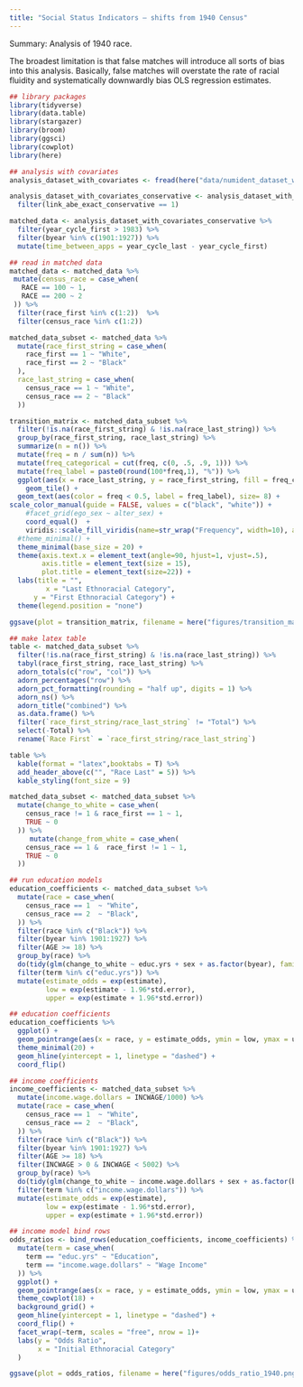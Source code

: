 ```yaml
---
title: "Social Status Indicators — shifts from 1940 Census"
---
```


Summary: Analysis of 1940 race. 

The broadest limitation is that false matches will introduce all sorts of bias into this analysis. Basically, false matches will overstate the rate of racial fluidity and systematically downwardly bias OLS regression estimates. 

```r
## library packages
library(tidyverse)
library(data.table)
library(stargazer)
library(broom)
library(ggsci)
library(cowplot)
library(here)
```

```r
## analysis with covariates 
analysis_dataset_with_covariates <- fread(here("data/numident_dataset_with_covariates.csv"))

analysis_dataset_with_covariates_conservative <- analysis_dataset_with_covariates %>% 
  filter(link_abe_exact_conservative == 1)

matched_data <- analysis_dataset_with_covariates_conservative %>% 
  filter(year_cycle_first > 1983) %>% 
  filter(byear %in% c(1901:1927)) %>% 
  mutate(time_between_apps = year_cycle_last - year_cycle_first)
```


```r
## read in matched data 
matched_data <- matched_data %>% 
 mutate(census_race = case_when(
   RACE == 100 ~ 1,
   RACE == 200 ~ 2
 )) %>% 
  filter(race_first %in% c(1:2))  %>% 
  filter(census_race %in% c(1:2))

matched_data_subset <- matched_data %>% 
  mutate(race_first_string = case_when(
    race_first == 1 ~ "White",
    race_first == 2 ~ "Black"
  ),
  race_last_string = case_when(
    census_race == 1 ~ "White",
    census_race == 2 ~ "Black"
  ))

transition_matrix <- matched_data_subset %>%
  filter(!is.na(race_first_string) & !is.na(race_last_string)) %>% 
  group_by(race_first_string, race_last_string) %>%
  summarize(n = n()) %>% 
  mutate(freq = n / sum(n)) %>% 
  mutate(freq_categorical = cut(freq, c(0, .5, .9, 1))) %>% 
  mutate(freq_label = paste0(round(100*freq,1), "%")) %>% 
  ggplot(aes(x = race_last_string, y = race_first_string, fill = freq_categorical)) + 
    geom_tile() +
  geom_text(aes(color = freq < 0.5, label = freq_label), size= 8) +
scale_color_manual(guide = FALSE, values = c("black", "white")) +
    #facet_grid(ego_sex ~ alter_sex) +
    coord_equal()  + 
    viridis::scale_fill_viridis(name=str_wrap("Frequency", width=10), alpha = 1, na.value="grey", discrete = T) +
  #theme_minimal() +
  theme_minimal(base_size = 20) +
  theme(axis.text.x = element_text(angle=90, hjust=1, vjust=.5),
        axis.title = element_text(size = 15),
        plot.title = element_text(size=22)) + 
  labs(title = "",
         x = "Last Ethnoracial Category",
      y = "First Ethnoracial Category") + 
  theme(legend.position = "none")

ggsave(plot = transition_matrix, filename = here("figures/transition_matrix_1940.png"), width = 6, height = 6)
```



```r
## make latex table 
table <- matched_data_subset %>%
  filter(!is.na(race_first_string) & !is.na(race_last_string)) %>% 
  tabyl(race_first_string, race_last_string) %>%
  adorn_totals(c("row", "col")) %>%
  adorn_percentages("row") %>% 
  adorn_pct_formatting(rounding = "half up", digits = 1) %>%
  adorn_ns() %>%
  adorn_title("combined") %>% 
  as.data.frame() %>% 
  filter(`race_first_string/race_last_string` != "Total") %>% 
  select(-Total) %>% 
  rename(`Race First` = `race_first_string/race_last_string`)

table %>% 
  kable(format = "latex",booktabs = T) %>%
  add_header_above(c("", "Race Last" = 5)) %>%
  kable_styling(font_size = 9)
```




```r
matched_data_subset <- matched_data_subset %>% 
  mutate(change_to_white = case_when(
    census_race != 1 & race_first == 1 ~ 1,
    TRUE ~ 0
  )) %>% 
     mutate(change_from_white = case_when(
    census_race == 1 &  race_first != 1 ~ 1,
    TRUE ~ 0
  )) 

## run education models 
education_coefficients <- matched_data_subset %>%
  mutate(race = case_when(
    census_race == 1  ~ "White",
    census_race == 2  ~ "Black",
  )) %>% 
  filter(race %in% c("Black")) %>% 
  filter(byear %in% 1901:1927) %>% 
  filter(AGE >= 18) %>% 
  group_by(race) %>%
  do(tidy(glm(change_to_white ~ educ.yrs + sex + as.factor(byear), family = "binomial", data = .))) %>% 
  filter(term %in% c("educ.yrs")) %>% 
  mutate(estimate_odds = exp(estimate),
         low = exp(estimate - 1.96*std.error),
         upper = exp(estimate + 1.96*std.error))

## education coefficients 
education_coefficients %>% 
  ggplot() + 
  geom_pointrange(aes(x = race, y = estimate_odds, ymin = low, ymax = upper)) + 
  theme_minimal(20) + 
  geom_hline(yintercept = 1, linetype = "dashed") + 
  coord_flip()

## income coefficients 
income_coefficients <- matched_data_subset %>%
  mutate(income.wage.dollars = INCWAGE/1000) %>% 
  mutate(race = case_when(
    census_race == 1  ~ "White",
    census_race == 2  ~ "Black",
  )) %>% 
  filter(race %in% c("Black")) %>% 
  filter(byear %in% 1901:1927) %>% 
  filter(AGE >= 18) %>% 
  filter(INCWAGE > 0 & INCWAGE < 5002) %>% 
  group_by(race) %>%
  do(tidy(glm(change_to_white ~ income.wage.dollars + sex + as.factor(byear), family = "binomial", data = .))) %>% 
  filter(term %in% c("income.wage.dollars")) %>% 
  mutate(estimate_odds = exp(estimate),
         low = exp(estimate - 1.96*std.error),
         upper = exp(estimate + 1.96*std.error)) 

## income model bind rows 
odds_ratios <- bind_rows(education_coefficients, income_coefficients) %>% 
  mutate(term = case_when(
    term == "educ.yrs" ~ "Education",
    term == "income.wage.dollars" ~ "Wage Income"
  )) %>% 
  ggplot() + 
  geom_pointrange(aes(x = race, y = estimate_odds, ymin = low, ymax = upper)) + 
  theme_cowplot(18) + 
  background_grid() + 
  geom_hline(yintercept = 1, linetype = "dashed") + 
  coord_flip() + 
  facet_wrap(~term, scales = "free", nrow = 1)+ 
  labs(y = "Odds Ratio",
       x = "Initial Ethnoracial Category"
  )

ggsave(plot = odds_ratios, filename = here("figures/odds_ratio_1940.png"), height = 6, width = 13)
```


```r

```

